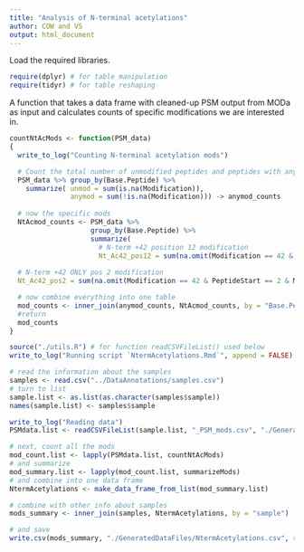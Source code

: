 ```yaml
---
title: "Analysis of N-terminal acetylations"
author: COW and VS
output: html_document
---
```


Load the required libraries.
```r
require(dplyr) # for table manipulation
require(tidyr) # for table reshaping
```


A function that takes a data frame with cleaned-up PSM output from MODa as input and calculates counts of specific modifications we are interested in.
```r
countNtAcMods <- function(PSM_data)
{
  write_to_log("Counting N-terminal acetylation mods")

  # Count the total number of unmodified peptides and peptides with any sort of modification
  PSM_data %>% group_by(Base.Peptide) %>%
    summarize( unmod = sum(is.na(Modification)),
               anymod = sum(!is.na(Modification))) -> anymod_counts
 
  # now the specific mods
  NtAcmod_counts <- PSM_data %>%
                    group_by(Base.Peptide) %>%
                    summarize(
                      # N-term +42 position 12 modification
                      Nt_Ac42_pos12 = sum(na.omit(Modification == 42 & PeptideStart == 2 & Modified.pos == 1)) + sum(na.omit(Modification == 42 & PeptideStart == 1)),
  
  # N-term +42 ONLY pos 2 modification
  Nt_Ac42_pos2 = sum(na.omit(Modification == 42 & PeptideStart == 2 & Modified.pos == 1)))

  # now combine everything into one table
  mod_counts <- inner_join(anymod_counts, NtAcmod_counts, by = "Base.Peptide")
  #return
  mod_counts
}
```


```r
source("./utils.R") # for function readCSVFileList() used below
write_to_log("Running script `NtermAcetylations.Rmd`", append = FALSE)

# read the information about the samples
samples <- read.csv("../DataAnnotations/samples.csv")
# turn to list
sample.list <- as.list(as.character(samples$sample))
names(sample.list) <- samples$sample

write_to_log("Reading data")
PSMdata.list <- readCSVFileList(sample.list, "_PSM_mods.csv", "./GeneratedDataFiles/PSMHits")

# next, count all the mods
mod_count.list <- lapply(PSMdata.list, countNtAcMods)
# and summarize
mod_summary.list <- lapply(mod_count.list, summarizeMods)
# and combine into one data frame
NtermAcetylations <- make_data_frame_from_list(mod_summary.list)

# combine with other info about samples
mods_summary <- inner_join(samples, NtermAcetylations, by = "sample")

# and save
write.csv(mods_summary, "./GeneratedDataFiles/NtermAcetylations.csv", row.names = FALSE)
```


